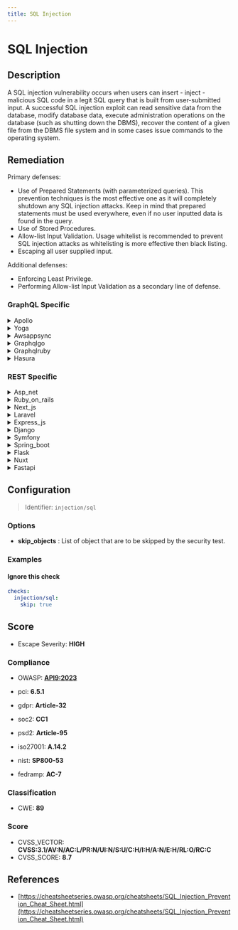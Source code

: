 ```yaml
---
title: SQL Injection
---
```


# SQL Injection

## Description

A SQL injection vulnerability occurs when users can insert - inject - malicious SQL code in a legit SQL query that is built from user-submitted input.
A successful SQL injection exploit can read sensitive data from the database, modify database data, execute administration operations on the database (such as shutting down the DBMS), recover the content of a given file from the DBMS file system and in some cases issue commands to the operating system.


## Remediation

Primary defenses:
- Use of Prepared Statements (with parameterized queries). This prevention techniques is the most effective one as it will completely shutdown any SQL injection attacks. Keep in mind that prepared statements must be used everywhere, even if no user inputted data is found in the query.
- Use of Stored Procedures.
- Allow-list Input Validation. Usage whitelist is recommended to prevent SQL injection attacks as whitelisting is more effective then black listing.
- Escaping all user supplied input.

Additional defenses:
- Enforcing Least Privilege.
- Performing Allow-list Input Validation as a secondary line of defense.



### GraphQL Specific

<details>
    <summary>Apollo</summary>

To prevent SQL injection in the Apollo framework engine, ensure that all database queries are constructed using parameterized statements or prepared statements. This approach separates the SQL logic from the data input, effectively neutralizing the potential for malicious input to alter the structure of the SQL command. Additionally, employ input validation to whitelist acceptable input patterns and reject any suspicious or unexpected data. Regularly update the Apollo framework and its dependencies to incorporate security patches. Implement proper error handling to avoid revealing sensitive information in error messages that could aid an attacker. Lastly, consider using ORM (Object-Relational Mapping) libraries that inherently use parameterized queries to further reduce the risk of SQL injection attacks.

</details>

<details>
    <summary>Yoga</summary>

To prevent SQL injection in the Yoga framework engine, ensure that all database queries are performed using parameterized statements or prepared statements. This approach allows the database to distinguish between code and data, regardless of user input. The Yoga framework should utilize its database abstraction layer correctly to prepare queries, which will effectively mitigate the risk of SQL injection attacks. Additionally, always validate and sanitize user input to reduce the attack surface further. Implementing proper error handling and logging mechanisms can also help in identifying and responding to any attempted attacks promptly.

</details>

<details>
    <summary>Awsappsync</summary>

To mitigate SQL injection vulnerabilities in AWS AppSync, ensure that all database queries are constructed using parameterized statements or prepared statements, which separate the SQL logic from the input data. Additionally, use AWS AppSync's built-in VTL (Velocity Template Language) resolvers to sanitize and validate all input data before it is processed in your queries. Implement proper authorization checks and access controls to limit data exposure. Regularly update and patch your GraphQL schema and underlying data sources to address any security vulnerabilities. Employ AWS WAF (Web Application Firewall) to provide an additional layer of security with custom rules designed to block malicious SQL injection attempts.

</details>

<details>
    <summary>Graphqlgo</summary>

To mitigate SQL injection risks in a GraphQL Go framework engine, ensure that all database queries are constructed using parameterized statements or prepared statements, which separate the query structure from the data inputs. Additionally, employ input validation to whitelist allowable characters and reject potentially malicious input. Implement proper error handling to avoid exposing database schema information. Regularly review and update dependencies to incorporate security patches for the GraphQL framework and associated libraries.

</details>

<details>
    <summary>Graphqlruby</summary>

In the GraphQL Ruby framework, to prevent SQL injection, ensure that all user-supplied input is validated and sanitized. Use the built-in mechanisms for parameterization provided by GraphQL types and avoid directly interpolating variables into queries. Always use the query object's methods to construct conditions, and never construct SQL fragments manually. Additionally, employ Active Record or another ORM's built-in protections, which use parameterized queries to safely handle user input.

</details>

<details>
    <summary>Hasura</summary>

To prevent SQL injection in Hasura, ensure that all user inputs are validated and use prepared statements with variable binding. Avoid constructing SQL queries with string concatenation. Additionally, leverage Hasura's role-based access control to restrict data access and permissions.

</details>


### REST Specific

<details>
    <summary>Asp_net</summary>

In ASP.NET, prevent SQL injection by utilizing parameterized queries with SqlCommand or Entity Framework, employing stored procedures, and validating user inputs. Additionally, use ORM tools like Entity Framework which inherently protect against SQL injection by handling data as strongly typed objects rather than constructing SQL queries using string concatenation. Always encode user inputs if they are used in SQL queries, and regularly update your database management system to patch any known vulnerabilities.

</details>

<details>
    <summary>Ruby_on_rails</summary>

In Ruby on Rails, use the ActiveRecord query interface which automatically handles parameterized queries to prevent SQL injection. For example, instead of using string interpolation, use the `where` method like this: `User.where('name = ?', params[:name])`. Also, ensure that raw SQL is avoided unless absolutely necessary and always sanitize input with methods like `quote` or `sanitize_sql_array` if you must use raw SQL.

</details>

<details>
    <summary>Next_js</summary>

In Next.js applications, prevent SQL injection by using parameterized queries or prepared statements with libraries like `pg` for PostgreSQL. Avoid concatenating user input directly into SQL queries. Instead, use query parameters to ensure that user input is treated as data, not executable code. Additionally, employ input validation and ORM libraries that provide built-in protections against SQL injection.

</details>

<details>
    <summary>Laravel</summary>

In Laravel, use Eloquent ORM or the query builder's parameter binding to prevent SQL injection. Both methods ensure that user input is treated as data rather than executable code. For raw SQL queries, use prepared statements with named or positional binding. Additionally, validate and sanitize user inputs to strengthen security.

</details>

<details>
    <summary>Express_js</summary>

In Express.js, prevent SQL injection by using parameterized queries with libraries like 'mysql' or 'pg'. Avoid concatenating user inputs directly into SQL statements. Instead, use placeholders (e.g., '?', '$1') for inputs and provide parameters separately to the query function. This ensures that user input is treated as data, not executable code. Additionally, employ ORM libraries like Sequelize which automatically handle parameterization, and regularly validate and sanitize user input to further reduce injection risks.

</details>

<details>
    <summary>Django</summary>

In Django, use the ORM to create SQL queries, as it automatically escapes user inputs. If raw SQL must be used, employ Django's built-in parameterized query support with the 'params' argument to avoid SQL injection by ensuring that user inputs are properly escaped.

</details>

<details>
    <summary>Symfony</summary>

In Symfony, use the Doctrine ORM or DBAL's prepared statements to mitigate SQL injection risks. Always use parameterized queries or Doctrine's DQL (Doctrine Query Language) to ensure that user input is handled safely. Avoid concatenating or interpolating user input directly into SQL queries. Additionally, regularly validate and sanitize user input to prevent malicious data from being processed.

</details>

<details>
    <summary>Spring_boot</summary>

In Spring Boot, prevent SQL injection by using JPA Repository or Spring Data interfaces for database access. These abstractions use parameterized queries, which ensure that user input is treated as data rather than executable code. Additionally, avoid constructing SQL queries through string concatenation with user input, and use Hibernate's Criteria API or JPQL with bind parameters to further safeguard against injection attacks.

</details>

<details>
    <summary>Flask</summary>

In Flask, use SQLAlchemy or another ORM that supports parameterized queries to prevent SQL injection. Ensure that raw SQL queries are avoided, or if necessary, use contextually appropriate escaping functions provided by the database driver, such as `escape()` in MySQL-Python. Additionally, validate and sanitize all user inputs to enforce proper input format.

</details>

<details>
    <summary>Nuxt</summary>

In Nuxt.js applications, prevent SQL injection by using libraries that support parameterized queries or prepared statements, such as `knex.js` or `sequelize`. Always validate and sanitize user input, and avoid directly concatenating user input into SQL queries. Implement proper error handling to prevent the exposure of database details. Additionally, use ORM (Object-Relational Mapping) libraries that abstract SQL execution and inherently protect against SQL injection.

</details>

<details>
    <summary>Fastapi</summary>

In FastAPI, to prevent SQL injection, use ORM libraries like SQLAlchemy which employ parameterized queries. Ensure that all database queries are constructed using ORM methods rather than string concatenation or interpolation. For raw SQL queries, use FastAPI's database dependencies with query parameters instead of formatting strings directly. Regularly update dependencies to incorporate security fixes.

</details>

## Configuration

> Identifier: `injection/sql`

### Options

- **skip_objects** : List of object that are to be skipped by the security test.




### Examples



#### Ignore this check

```yaml
checks:
  injection/sql:
    skip: true
```




## Score

- Escape Severity: **<span className="high-severity">HIGH</span>**

### Compliance

- OWASP: **[API9:2023](https://github.com/OWASP/API-Security/blob/master/editions/2023/en/0xa9-improper-inventory-management.md)**

- pci: **6.5.1**
- gdpr: **Article-32**
- soc2: **CC1**
- psd2: **Article-95**
- iso27001: **A.14.2**
- nist: **SP800-53**
- fedramp: **AC-7**

### Classification

- CWE: **89**




### Score

- CVSS_VECTOR: **CVSS:3.1/AV:N/AC:L/PR:N/UI:N/S:U/C:H/I:H/A:N/E:H/RL:O/RC:C**
- CVSS_SCORE: **8.7**

## References

- [https://cheatsheetseries.owasp.org/cheatsheets/SQL_Injection_Prevention_Cheat_Sheet.html](https://cheatsheetseries.owasp.org/cheatsheets/SQL_Injection_Prevention_Cheat_Sheet.html)
  